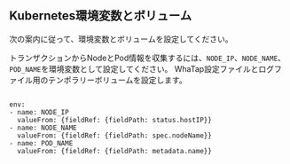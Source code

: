 ## Kubernetes環境変数とボリューム

次の案内に従って、環境変数とボリュームを設定してください。

トランザクションからNodeとPod情報を収集するには、`NODE_IP`、`NODE_NAME`、`POD_NAME`を環境変数として設定してください。 WhaTap設定ファイルとログファイル用のテンポラリーボリュームを設定します。

```docker

env:
- name: NODE_IP
  valueFrom: {fieldRef: {fieldPath: status.hostIP}}
- name: NODE_NAME
  valueFrom: {fieldRef: {fieldPath: spec.nodeName}}
- name: POD_NAME
  valueFrom: {fieldRef: {fieldPath: metadata.name}}

```
